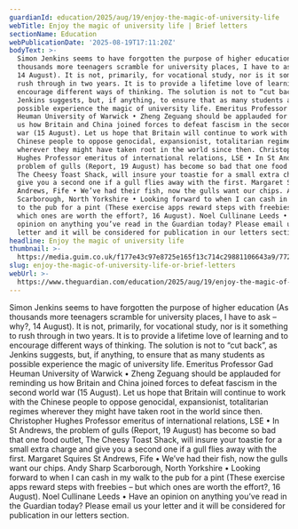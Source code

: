 ```yaml
---
guardianId: education/2025/aug/19/enjoy-the-magic-of-university-life
webTitle: Enjoy the magic of university life | Brief letters
sectionName: Education
webPublicationDate: '2025-08-19T17:11:20Z'
bodyText: >-
  Simon Jenkins seems to have forgotten the purpose of higher education (As
  thousands more teenagers scramble for university places, I have to ask – why?,
  14 August). It is not, primarily, for vocational study, nor is it something to
  rush through in two years. It is to provide a lifetime love of learning and to
  encourage different ways of thinking. The solution is not to “cut back”, as
  Jenkins suggests, but, if anything, to ensure that as many students as
  possible experience the magic of university life. Emeritus Professor Gad
  Heuman University of Warwick • Zheng Zeguang should be applauded for reminding
  us how Britain and China joined forces to defeat fascism in the second world
  war (15 August). Let us hope that Britain will continue to work with the
  Chinese people to oppose genocidal, expansionist, totalitarian regimes
  wherever they might have taken root in the world since then. Christopher
  Hughes Professor emeritus of international relations, LSE • In St Andrews, the
  problem of gulls (Report, 19 August) has become so bad that one food outlet,
  The Cheesy Toast Shack, will insure your toastie for a small extra charge and
  give you a second one if a gull flies away with the first. Margaret Squires St
  Andrews, Fife • We’ve had their fish, now the gulls want our chips. Andy Sharp
  Scarborough, North Yorkshire • Looking forward to when I can cash in my walk
  to the pub for a pint (These exercise apps reward steps with freebies – but
  which ones are worth the effort?, 16 August). Noel Cullinane Leeds • Have an
  opinion on anything you’ve read in the Guardian today? Please email us your
  letter and it will be considered for publication in our letters section.
headline: Enjoy the magic of university life
thumbnail: >-
  https://media.guim.co.uk/f177e43c97e8725e165f13c714c29881106643a9/772_0_4680_3744/500.jpg
slug: enjoy-the-magic-of-university-life-or-brief-letters
webUrl: >-
  https://www.theguardian.com/education/2025/aug/19/enjoy-the-magic-of-university-life
---
```

Simon Jenkins seems to have forgotten the purpose of higher education (As thousands more teenagers scramble for university places, I have to ask – why?, 14 August). It is not, primarily, for vocational study, nor is it something to rush through in two years. It is to provide a lifetime love of learning and to encourage different ways of thinking. The solution is not to “cut back”, as Jenkins suggests, but, if anything, to ensure that as many students as possible experience the magic of university life. Emeritus Professor Gad Heuman University of Warwick • Zheng Zeguang should be applauded for reminding us how Britain and China joined forces to defeat fascism in the second world war (15 August). Let us hope that Britain will continue to work with the Chinese people to oppose genocidal, expansionist, totalitarian regimes wherever they might have taken root in the world since then. Christopher Hughes Professor emeritus of international relations, LSE • In St Andrews, the problem of gulls (Report, 19 August) has become so bad that one food outlet, The Cheesy Toast Shack, will insure your toastie for a small extra charge and give you a second one if a gull flies away with the first. Margaret Squires St Andrews, Fife • We’ve had their fish, now the gulls want our chips. Andy Sharp Scarborough, North Yorkshire • Looking forward to when I can cash in my walk to the pub for a pint (These exercise apps reward steps with freebies – but which ones are worth the effort?, 16 August). Noel Cullinane Leeds • Have an opinion on anything you’ve read in the Guardian today? Please email us your letter and it will be considered for publication in our letters section.

